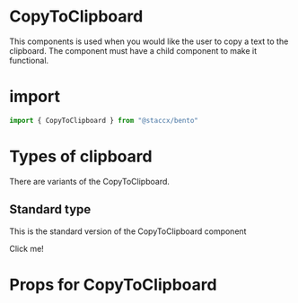 
<Meta title="Components|CopyToClipboard" component={CopyToClipboard}/>


# CopyToClipboard
This components is used when you would like the user to copy a text to the clipboard.
The component must have a child component to make it functional.


# import

```javascript
import { CopyToClipboard } from "@staccx/bento"
```

# Types of clipboard
There are variants of the CopyToClipboard.

## Standard type
This is the standard version of the CopyToClipboard component

<Preview>
  <Story name="Standard">
   <CopyToClipboard copyText="This is the text you copied to your clipboard via the CopyToClickboard component!">
      <p>Click me!</p>
   </CopyToClipboard>
  </Story>
</Preview>


# Props for CopyToClipboard
<Props of={CopyToClipboard} />
